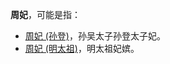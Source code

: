 '''周妃'''，可能是指：
*[[周妃_(孙登)|周妃 (孙登)]]，孙吴太子孙登太子妃。 
*[[周妃_(明太祖)|周妃 (明太祖)]]，明太祖妃嫔。

{{disambig|Z|Cat=二字封號消歧義}}